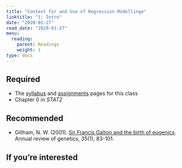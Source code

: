 ```yaml
---
title: "Context for and Use of Regression Modellinge"
linktitle: "1: Intro"
date: "2020-01-27"
read_date: "2020-01-27"
menu:
  reading:
    parent: Readings
    weight: 1
type: docs
---
```


## Required

- The [syllabus](/syllabus/) and [assignments](/assignment/) pages for this class
- <i class="fas fa-book"></i> Chapter 0 in _STAT2_

## Recommended

- Gillham, N. W. (2001). [Sir Francis Galton and the birth of eugenics](https://www.annualreviews.org/doi/abs/10.1146/annurev.genet.35.102401.090055?journalCode=genet). Annual review of genetics, 35(1), 83-101.

## If you're interested

